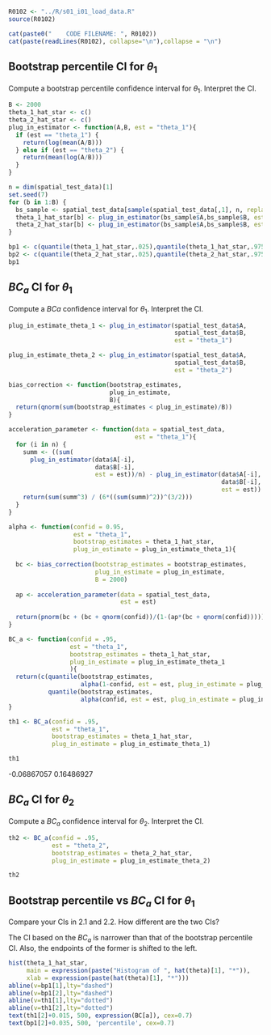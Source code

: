 ```r
R0102 <- "../R/s01_i01_load_data.R"
source(R0102)
```

```r
cat(paste0("    CODE FILENAME: ", R0102))
cat(paste(readLines(R0102), collapse="\n"),collapse = "\n")
```

## Bootstrap percentile CI for $\theta_1$

Compute a bootstrap percentile confidence interval for $\theta_1$. Interpret the CI.

```r
B <- 2000
theta_1_hat_star <- c()
theta_2_hat_star <- c()
plug_in_estimator <- function(A,B, est = "theta_1"){
  if (est == "theta_1") {
    return(log(mean(A/B)))
  } else if (est == "theta_2") {
    return(mean(log(A/B)))
  }
}

n = dim(spatial_test_data)[1]
set.seed(7)
for (b in 1:B) {
  bs_sample <- spatial_test_data[sample(spatial_test_data[,1], n, replace = TRUE),] 
  theta_1_hat_star[b] <- plug_in_estimator(bs_sample$A,bs_sample$B, est = "theta_1")
  theta_2_hat_star[b] <- plug_in_estimator(bs_sample$A,bs_sample$B, est = "theta_2")
}

bp1 <- c(quantile(theta_1_hat_star,.025),quantile(theta_1_hat_star,.975))
bp2 <- c(quantile(theta_2_hat_star,.025),quantile(theta_2_hat_star,.975))
bp1
```


## $BC_a$ CI for $\theta_1$

Compute a $BCa$ confidence interval for $\theta_1$. Interpret the CI.

```r
plug_in_estimate_theta_1 <- plug_in_estimator(spatial_test_data$A, 
                                              spatial_test_data$B, 
                                              est = "theta_1")

plug_in_estimate_theta_2 <- plug_in_estimator(spatial_test_data$A, 
                                              spatial_test_data$B, 
                                              est = "theta_2")

bias_correction <- function(bootstrap_estimates, 
                            plug_in_estimate, 
                            B){
  return(qnorm(sum(bootstrap_estimates < plug_in_estimate)/B))
}

acceleration_parameter <- function(data = spatial_test_data, 
                                   est = "theta_1"){
  for (i in n) {
    summ <- ((sum(
      plug_in_estimator(data$A[-i],
                        data$B[-i],
                        est = est))/n) - plug_in_estimator(data$A[-i], 
                                                           data$B[-i], 
                                                           est = est))
    return(sum(summ^3) / (6*((sum(summ)^2))^(3/2)))
  }
}

alpha <- function(confid = 0.95, 
                  est = "theta_1",
                  bootstrap_estimates = theta_1_hat_star,
                  plug_in_estimate = plug_in_estimate_theta_1){
  
  bc <- bias_correction(bootstrap_estimates = bootstrap_estimates,
                        plug_in_estimate = plug_in_estimate, 
                        B = 2000)
  
  ap <- acceleration_parameter(data = spatial_test_data, 
                               est = est)
  
  return(pnorm(bc + (bc + qnorm(confid))/(1-(ap*(bc + qnorm(confid))))))
}

BC_a <- function(confid = .95, 
                 est = "theta_1",
                 bootstrap_estimates = theta_1_hat_star,
                 plug_in_estimate = plug_in_estimate_theta_1
                 ){
  return(c(quantile(bootstrap_estimates,
                    alpha(1-confid, est = est, plug_in_estimate = plug_in_estimate)),
           quantile(bootstrap_estimates,
                    alpha(confid, est = est, plug_in_estimate = plug_in_estimate))))
}
```


```r
th1 <- BC_a(confid = .95,
            est = "theta_1",
            bootstrap_estimates = theta_1_hat_star,
            plug_in_estimate = plug_in_estimate_theta_1)

th1
```
-0.06867057  0.16486927

## $BC_a$ CI for $\theta_2$

Compute a $BC_a$ confidence interval for $\theta_2$. Interpret the CI.

```r
th2 <- BC_a(confid = .95,
            est = "theta_2",
            bootstrap_estimates = theta_2_hat_star,
            plug_in_estimate = plug_in_estimate_theta_2)

th2
```


## Bootstrap percentile vs $BC_a$ CI for $\theta_1$

Compare your CIs in 2.1 and 2.2. How different are the two CIs?

The CI based on the $BC_a$ is narrower than that of the bootstrap percentile CI. Also, the endpoints of the former is shifted to the left. 

```r
hist(theta_1_hat_star,
     main = expression(paste("Histogram of ", hat(theta)[1], "*")),
     xlab = expression(paste(hat(theta)[1], "*")))
abline(v=bp1[1],lty="dashed")
abline(v=bp1[2],lty="dashed")
abline(v=th1[1],lty="dotted")
abline(v=th1[2],lty="dotted")
text(th1[2]+0.015, 500, expression(BC[a]), cex=0.7)
text(bp1[2]+0.035, 500, 'percentile', cex=0.7)
```

